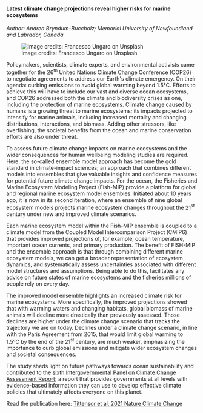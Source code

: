 #### Latest climate change projections reveal higher risks for marine ecosystems

*Author: Andrea Bryndum-Buccholz; Memorial University of Newfoundland and Labrador, Canada*

![Image credits: Francesco Ungaro on Unsplash](images/fishmipblog1.jpg)

Policymakers, scientists, climate experts, and environmental activists came together for the 26^th^ United Nations Climate Change Conference (COP26) to negotiate agreements to address our Earth\'s climate emergency. On their agenda: curbing emissions to avoid global warming beyond 1.5°C. Efforts to achieve this will have to include our vast and diverse ocean ecosystems, and COP26 addressed both the climate and biodiversity crises as one, including the protection of marine ecosystems. Climate change caused by humans is a growing threat to marine ecosystems; its impacts projected to intensify for marine animals, including increased mortality and changing distributions, interactions, and biomass. Adding other stressors, like overfishing, the societal benefits from the ocean and marine conservation efforts are also under threat.

To assess future climate change impacts on marine ecosystems and the wider consequences for human wellbeing modeling studies are required. Here, the so-called ensemble model approach has become the gold standard in climate-impact sciences; an approach that combines different models into ensembles that give valuable insights and confidence measures for potential future climate change impacts. For the ocean, the Fisheries and Marine Ecosystem Modeling Project (Fish-MIP) provide a platform for global and regional marine ecosystem model ensembles. Initiated about 10 years ago, it is now in its second iteration, where an ensemble of nine global ecosystem models projects marine ecosystem changes throughout the 21^st^ century under new and improved climate scenarios.

Each marine ecosystem model within the Fish-MIP ensemble is coupled to a climate model from the Coupled Model Intercomparison Project (CMIP6) that provides improved projections of, for example, ocean temperature, important ocean currents, and primary production. The benefit of FISH-MIP and the ensemble approach is that through combining different marine ecosystem models, we can get a broader representation of ecosystem dynamics, and systematically assess uncertainties associated with different model structures and assumptions. Being able to do this, facilitates any advice on future states of marine ecosystems and the fisheries millions of people rely on every day.

The improved model ensemble highlights an increased climate risk for marine ecosystems. More specifically, the improved projections showed that with warming waters and changing habitats, global biomass of marine animals will decline more drastically than previously assessed. Those declines are higher under the climate change scenario that tracks the trajectory we are on today. Declines under a climate change scenario, in line with the Paris Agreement from 2015, that would limit global warming to 1.5°C by the end of the 21^st^ century, are much weaker, emphasizing the importance to curb global emissions and mitigate wider ecosystem changes and societal consequences.

The study sheds light on future pathways towards ocean sustainability and contributed to the [sixth Intergovernmental Panel on Climate Change Assessment Report](https://www.ipcc.ch/report/ar6/wg2/); a report that provides governments at all levels with evidence-based information they can use to develop effective climate policies that ultimately affects everyone on this planet.

Read the publication here: [Tittensor et al. 2021 Nature Climate Change](https://doi.org/10.1038/s41558-021-01173-9)
